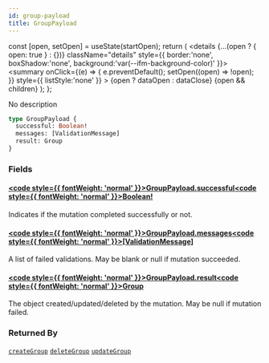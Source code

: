 ```yaml
---
id: group-payload
title: GroupPayload
---
```









  const [open, setOpen] = useState(startOpen);
  return (
    <details {...(open ? { open: true } : {})} className="details" style={{ border:'none', boxShadow:'none', background:'var(--ifm-background-color)' }}>
      <summary
        onClick={(e) => {
          e.preventDefault();
          setOpen((open) => !open);
        }}
        style={{ listStyle:'none' }}
      >
      {open ? dataOpen : dataClose}
      </summary>
      {open && children}
    </details>
  );
};








No description


```graphql
type GroupPayload {
  successful: Boolean!
  messages: [ValidationMessage]
  result: Group
}
```




### Fields

#### [<code style={{ fontWeight: 'normal' }}>GroupPayload.<b>successful</b></code>](#)<Bullet />[<code style={{ fontWeight: 'normal' }}><b>Boolean!</b></code>](/swapi/types/scalars/boolean.mdx) <Badge class="badge badge--secondary badge--non_null" text="non-null"/> <Badge class="badge badge--secondary " text="scalar"/> 
Indicates if the mutation completed successfully or not.


#### [<code style={{ fontWeight: 'normal' }}>GroupPayload.<b>messages</b></code>](#)<Bullet />[<code style={{ fontWeight: 'normal' }}><b>[ValidationMessage]</b></code>](/swapi/types/objects/validation-message.mdx) <Badge class="badge badge--secondary " text="list"/> <Badge class="badge badge--secondary " text="object"/> 
A list of failed validations. May be blank or null if mutation succeeded.


#### [<code style={{ fontWeight: 'normal' }}>GroupPayload.<b>result</b></code>](#)<Bullet />[<code style={{ fontWeight: 'normal' }}><b>Group</b></code>](/swapi/types/objects/group.mdx) <Badge class="badge badge--secondary " text="object"/> 
The object created/updated/deleted by the mutation. May be null if mutation failed.






### Returned By

[`createGroup`](/swapi/operations/mutations/create-group.mdx)  <Badge class="badge badge--secondary badge--relation" text="mutation"/><Bullet />[`deleteGroup`](/swapi/operations/mutations/delete-group.mdx)  <Badge class="badge badge--secondary badge--relation" text="mutation"/><Bullet />[`updateGroup`](/swapi/operations/mutations/update-group.mdx)  <Badge class="badge badge--secondary badge--relation" text="mutation"/>